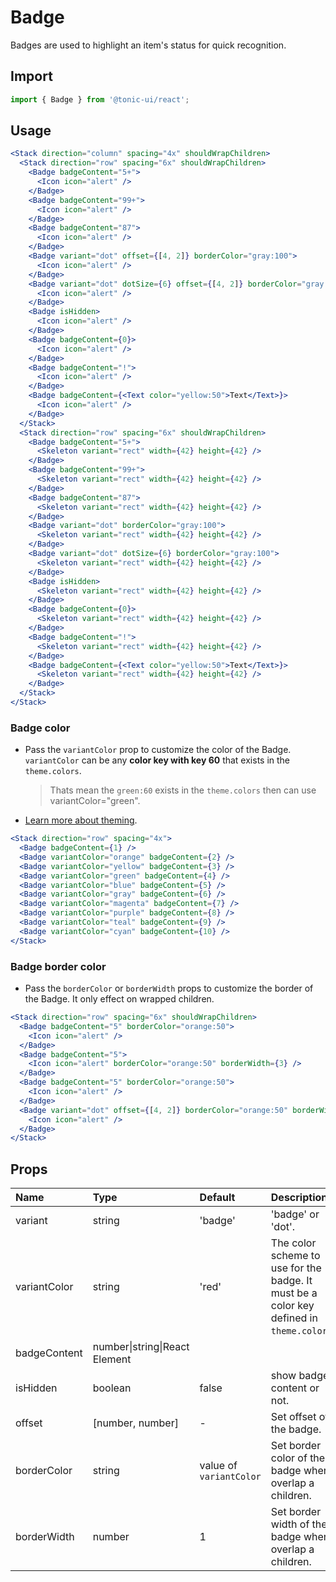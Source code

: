 # Badge

Badges are used to highlight an item's status for quick recognition.

## Import

```js
import { Badge } from '@tonic-ui/react';
```

## Usage

```jsx
<Stack direction="column" spacing="4x" shouldWrapChildren>
  <Stack direction="row" spacing="6x" shouldWrapChildren>
    <Badge badgeContent="5+">
      <Icon icon="alert" />
    </Badge>
    <Badge badgeContent="99+">
      <Icon icon="alert" />
    </Badge>
    <Badge badgeContent="87">
      <Icon icon="alert" />
    </Badge>
    <Badge variant="dot" offset={[4, 2]} borderColor="gray:100">
      <Icon icon="alert" />
    </Badge>
    <Badge variant="dot" dotSize={6} offset={[4, 2]} borderColor="gray:100">
      <Icon icon="alert" />
    </Badge>
    <Badge isHidden>
      <Icon icon="alert" />
    </Badge>
    <Badge badgeContent={0}>
      <Icon icon="alert" />
    </Badge>
    <Badge badgeContent="!">
      <Icon icon="alert" />
    </Badge>
    <Badge badgeContent={<Text color="yellow:50">Text</Text>}>
      <Icon icon="alert" />
    </Badge>
  </Stack>
  <Stack direction="row" spacing="6x" shouldWrapChildren>
    <Badge badgeContent="5+">
      <Skeleton variant="rect" width={42} height={42} />
    </Badge>
    <Badge badgeContent="99+">
      <Skeleton variant="rect" width={42} height={42} />
    </Badge>
    <Badge badgeContent="87">
      <Skeleton variant="rect" width={42} height={42} />
    </Badge>
    <Badge variant="dot" borderColor="gray:100">
      <Skeleton variant="rect" width={42} height={42} />
    </Badge>
    <Badge variant="dot" dotSize={6} borderColor="gray:100">
      <Skeleton variant="rect" width={42} height={42} />
    </Badge>
    <Badge isHidden>
      <Skeleton variant="rect" width={42} height={42} />
    </Badge>
    <Badge badgeContent={0}>
      <Skeleton variant="rect" width={42} height={42} />
    </Badge>
    <Badge badgeContent="!">
      <Skeleton variant="rect" width={42} height={42} />
    </Badge>
    <Badge badgeContent={<Text color="yellow:50">Text</Text>}>
      <Skeleton variant="rect" width={42} height={42} />
    </Badge>
  </Stack>
</Stack>
```

### Badge color

* Pass the `variantColor` prop to customize the color of the Badge. `variantColor`
can be any **color key with key 60** that exists in the `theme.colors`.
  > Thats mean the `green:60` exists in the `theme.colors` then can use variantColor="green".

* [Learn more about theming](./theme).

```jsx
<Stack direction="row" spacing="4x">
  <Badge badgeContent={1} />
  <Badge variantColor="orange" badgeContent={2} />
  <Badge variantColor="yellow" badgeContent={3} />
  <Badge variantColor="green" badgeContent={4} />
  <Badge variantColor="blue" badgeContent={5} />
  <Badge variantColor="gray" badgeContent={6} />
  <Badge variantColor="magenta" badgeContent={7} />
  <Badge variantColor="purple" badgeContent={8} />
  <Badge variantColor="teal" badgeContent={9} />
  <Badge variantColor="cyan" badgeContent={10} />
</Stack>
```

### Badge border color

* Pass the `borderColor` or `borderWidth` props to customize the border of the Badge. It only effect on wrapped children.

```jsx
<Stack direction="row" spacing="6x" shouldWrapChildren>
  <Badge badgeContent="5" borderColor="orange:50">
    <Icon icon="alert" />
  </Badge>
  <Badge badgeContent="5">
    <Icon icon="alert" borderColor="orange:50" borderWidth={3} />
  </Badge>
  <Badge badgeContent="5" borderColor="orange:50">
    <Icon icon="alert" />
  </Badge>
  <Badge variant="dot" offset={[4, 2]} borderColor="orange:50" borderWidth={3}>
    <Icon icon="alert" />
  </Badge>
</Stack>
```
## Props

| Name | Type | Default | Description |
| :--- | :--- | :------ | :---------- |
| variant | string | 'badge' | 'badge' or 'dot'. |
| variantColor | string | 'red' | The color scheme to use for the badge. It must be a color key defined in `theme.colors`. |
| badgeContent | number\|string\|React Element  | | |
| isHidden | boolean  | false | show badge content or not. |
| offset | \[number, number\]  | - | Set offset of the badge. |
| borderColor | string  | value of `variantColor` | Set border color of the badge when overlap a children. |
| borderWidth | number  | 1 | Set border width of the badge when overlap a children. |
